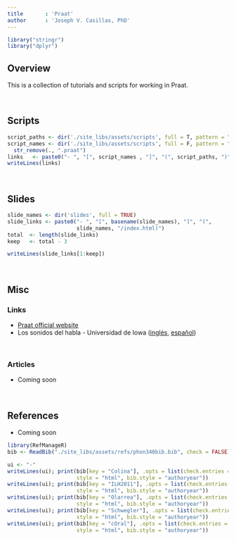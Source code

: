 ```yaml
---
title       : 'Praat'
author      : 'Joseph V. Casillas, PhD'
---
```


```r
library("stringr")
library("dplyr")
```

## Overview

This is a collection of tutorials and scripts for working in Praat. 

</br> 

## Scripts

```r
script_paths <- dir('./site_libs/assets/scripts', full = T, pattern = ".praat")
script_names <- dir('./site_libs/assets/scripts', full = F, pattern = ".praat") %>% 
  str_remove(., ".praat")
links   <- paste0("- ", "[", script_names , "]", "(", script_paths, ")")
writeLines(links)
```

</br>

## Slides

```r
slide_names <- dir('slides', full = TRUE)
slide_links <- paste0("- ", "[", basename(slide_names), "]", "(", 
                      slide_names, "/index.html)")
total  <- length(slide_links)
keep   <- total - 3

writeLines(slide_links[1:keep])
```

</br>

## Misc

### Links

- [Praat official website](http://www.fon.hum.uva.nl/praat/)
- Los sonidos del habla - Universidad de Iowa ([inglés](http://soundsofspeech.uiowa.edu/english/english.html), [español](http://soundsofspeech.uiowa.edu/spanish/spanish.html))

</br> 

### Articles

- Coming soon


</br> 


## References

- Coming soon

```r
library(RefManageR)
bib <- ReadBib("./site_libs/assets/refs/phon340bib.bib", check = FALSE)
```


```r
ui <- "-"
writeLines(ui); print(bib[key = "Colina"], .opts = list(check.entries = FALSE, 
					  style = "html", bib.style = "authoryear"))
writeLines(ui); print(bib[key = "ILH2011"], .opts = list(check.entries = FALSE, 
					  style = "html", bib.style = "authoryear"))
writeLines(ui); print(bib[key = "Olarrea"], .opts = list(check.entries = FALSE, 
					  style = "html", bib.style = "authoryear"))
writeLines(ui); print(bib[key = "Schwegler"], .opts = list(check.entries = FALSE, 
					  style = "html", bib.style = "authoryear"))
writeLines(ui); print(bib[key = "cOral"], .opts = list(check.entries = FALSE, 
					  style = "html", bib.style = "authoryear"))
```

</br></br>







